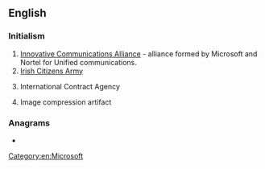 {{also|ica|iĉa|icã|iça|-ica}}
==English==
{{wikipedia|ICA}}

===Initialism===
{{rfc-header|Initialism}}
{{head|en|initialism}}

# [[w:Innovative Communications Alliance|Innovative Communications Alliance]] - alliance formed by Microsoft and Nortel for Unified communications.
# [[w:Irish Citizens Army|Irish Citizens Army]]
#{{lb|en|video games}} International Contract Agency
#{{lb|en|computer}} Image compression artifact

===Anagrams===
* {{anagrams|en|a=aci|ACI|C.I.A.|CAI|CIA|Cai|Cai.|Cài}}

[[Category:en:Microsoft]]